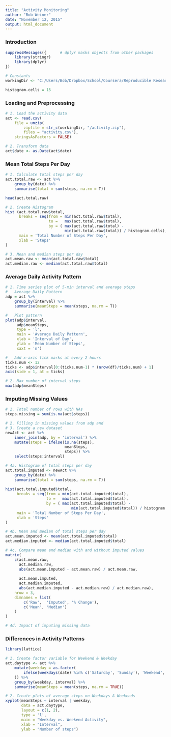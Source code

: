 ```yaml
---
title: "Activity Monitoring"
author: "Bob Weiner"
date: "November 12, 2015"
output: html_document
---
```


### Introduction

```r
suppressMessages({      # dplyr masks objects from other packages 
    library(stringr)
    library(dplyr)
})

# Constants
workingDir <- "C:/Users/Bob/Dropbox/School/Coursera/Reproducible Research/RepData_PeerAssessment1"

histogram.cells = 15

```


### Loading and Preprocessing

```r
# 1. Load the activity data
act <- read.csv(
    file = unzip(
        zipfile = str_c(workingDir, "/activity.zip"), 
        files = "activity.csv"),
    stringsAsFactors = FALSE)

# 2. Transform data
act$date <- as.Date(act$date)
```

### Mean Total Steps Per Day  
```r

# 1. Calculate total steps per day
act.total.raw <- act %>% 
    group_by(date) %>% 
    summarise(total = sum(steps, na.rm = T))

head(act.total.raw)

# 2. Create Histogram
hist (act.total.raw$total,
      breaks = seq(from = min(act.total.raw$total),
                   to =   max(act.total.raw$total), 
                   by = ( max(act.total.raw$total) -
                          min(act.total.raw$total)) / histogram.cells),
      main = 'Total Number of Steps Per Day',
      xlab = 'Steps'
)

# 3. Mean and median steps per day
act.mean.raw <- mean(act.total.raw$total)
act.median.raw <- median(act.total.raw$total)

```


### Average Daily Activity Pattern

```r

# 1. Time series plot of 5-min interval and average steps
#   Average Daily Pattern
adp = act %>% 
    group_by(interval) %>% 
    summarise(meanSteps = mean(steps, na.rm = T))

#   Plot pattern
plot(adp$interval,
     adp$meanSteps,
     type = 'l',
     main = 'Average Daily Pattern',
     xlab = 'Interval of Day',
     ylab = 'Mean Number of Steps',
     xaxt = 'n')

#   Add x-axis tick marks at every 2 hours
ticks.num <- 12
ticks <- adp$interval[0:(ticks.num-1) * (nrow(df)/ticks.num) + 1]
axis(side = 1, at = ticks)

# 2. Max number of interval steps
max(adp$meanSteps)

```


### Imputing Missing Values

```r
# 1. Total number of rows with NAs
steps.missing = sum(is.na(act$steps))

# 2. Filling in missing values from adp and
# 3. Create a new dataset
newAct <- act %>% 
    inner_join(adp, by = 'interval') %>%
    mutate(steps = ifelse(is.na(steps),
                          meanSteps,
                          steps)) %>%
    select(steps:interval)

# 4a. Histogram of total steps per day
act.total.imputed <- newAct %>% 
    group_by(date) %>% 
    summarise(total = sum(steps, na.rm = T))
    
hist(act.total.imputed$total,
     breaks = seq(from = min(act.total.imputed$total),
                  to =   max(act.total.imputed$total), 
                  by = ( max(act.total.imputed$total) -
                             min(act.total.imputed$total)) / histogram.cells),
     main = 'Total Number of Steps Per Day',
     xlab = 'Steps'
)  

# 4b. Mean and median of total steps per day
act.mean.imputed <- mean(act.total.imputed$total)
act.median.imputed <- median(act.total.imputed$total)

# 4c. Compare mean and median with and without imputed values 
matrix(
    c(act.mean.raw,     
      act.median.raw, 
      abs(act.mean.imputed - act.mean.raw) / act.mean.raw,
      
      act.mean.imputed, 
      act.median.imputed, 
      abs(act.median.imputed - act.median.raw) / act.median.raw), 
    nrow = 3, 
    dimnames = list(
        c('Raw',  'Imputed', '% Change'),
        c('Mean', 'Median')
    )
)

# 4d. Impact of imputing missing data


```


### Differences in Activity Patterns
```r
library(lattice)

# 1. Create factor variable for Weekend & Weekday
act.daytype <- act %>%
    mutate(weekday = as.factor(
        ifelse(weekdays(date) %in% c('Saturday', 'Sunday'), 'Weekend', 'Weekday')
    )) %>%
    group_by(weekday, interval) %>%
    summarise(meanSteps = mean(steps, na.rm = TRUE))

# 2. Create plots of average steps on Weekdays & Weekends
xyplot(meanSteps ~ interval | weekday,
       data = act.daytype,
       layout = c(1, 2),
       type = 'l', 
       main = "Weekday vs. Weekend Activity",
       xlab = "Interval",
       ylab = "Number of steps")

```




